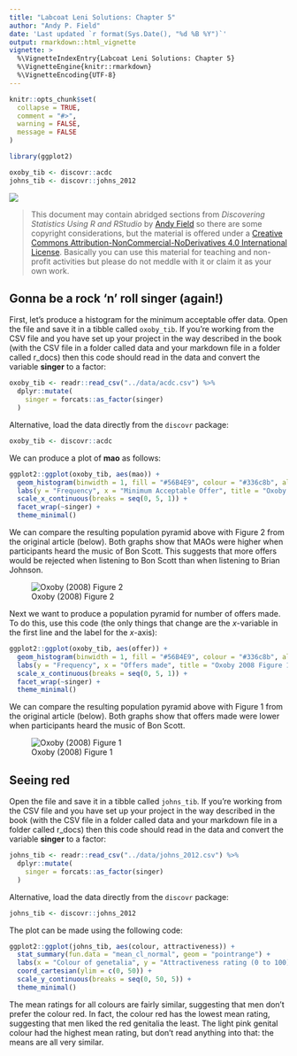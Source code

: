 ```yaml
---
title: "Labcoat Leni Solutions: Chapter 5"
author: "Andy P. Field"
date: 'Last updated `r format(Sys.Date(), "%d %B %Y")`'
output: rmarkdown::html_vignette
vignette: >
  %\VignetteIndexEntry{Labcoat Leni Solutions: Chapter 5}
  %\VignetteEngine{knitr::rmarkdown}
  %\VignetteEncoding{UTF-8}
---
```


```r
knitr::opts_chunk$set(
  collapse = TRUE,
  comment = "#>",
  warning = FALSE,
  message = FALSE
)

library(ggplot2)
```

```r
oxoby_tib <- discovr::acdc
johns_tib <- discovr::johns_2012
```
![](images/leni_banner.png)

> This document may contain abridged sections from *Discovering Statistics Using R and RStudio* by [Andy Field](https://www.discoveringstatistics.com/) so there are some copyright considerations, but the material is offered under a [Creative Commons Attribution-NonCommercial-NoDerivatives 4.0 International License](http://creativecommons.org/licenses/by-nc-nd/4.0/). Basically you can use this material for teaching and non-profit activities but please do not meddle with it or claim it as your own work.

## Gonna be a rock ‘n’ roll singer (again!)

First, let's produce a histogram for the minimum acceptable offer data. Open the file and save it in a tibble called `oxoby_tib`. If you're working from the CSV file and you have set up your project in the way described in the book (with the CSV file in a folder called data and your markdown file in a folder called r_docs) then this code should read in the data and convert the variable **singer** to a factor:

```r
oxoby_tib <- readr::read_csv("../data/acdc.csv") %>% 
  dplyr::mutate(
    singer = forcats::as_factor(singer)
  )
```

Alternative, load the data directly from the `discovr` package:

```r
oxoby_tib <- discovr::acdc
```

We can produce a plot of **mao** as follows:

```r
ggplot2::ggplot(oxoby_tib, aes(mao)) +
  geom_histogram(binwidth = 1, fill = "#56B4E9", colour = "#336c8b", alpha = 0.2) +
  labs(y = "Frequency", x = "Minimum Acceptable Offer", title = "Oxoby 2008 Figure 1 data") +
  scale_x_continuous(breaks = seq(0, 5, 1)) +
  facet_wrap(~singer) +
  theme_minimal()
```

We can compare the resulting population pyramid above with Figure 2 from the original article (below). Both graphs show that MAOs were higher when participants heard the music of Bon Scott. This suggests that more offers would be rejected when listening to Bon Scott than when listening to Brian Johnson.

![Oxoby (2008) Figure 2](images/ds_c05_leni_fig_01.png)

Next we want to produce a population pyramid for number of offers made. To do this, use this code (the only things that change are the *x*-variable in the first line and the label for the *x*-axis):

```r
ggplot2::ggplot(oxoby_tib, aes(offer)) +
  geom_histogram(binwidth = 1, fill = "#56B4E9", colour = "#336c8b", alpha = 0.2) +
  labs(y = "Frequency", x = "Offers made", title = "Oxoby 2008 Figure 1 data") +
  scale_x_continuous(breaks = seq(0, 5, 1)) +
  facet_wrap(~singer) +
  theme_minimal()
```

We can compare the resulting population pyramid above with Figure 1 from the original article (below). Both graphs show that offers made were lower when participants heard the music of Bon Scott.

![Oxoby (2008) Figure 1](images/ds_c05_leni_fig_02.png)

## Seeing red

Open the file and save it in a tibble called `johns_tib`. If you're working from the CSV file and you have set up your project in the way described in the book (with the CSV file in a folder called data and your markdown file in a folder called r_docs) then this code should read in the data and convert the variable **singer** to a factor:

```r
johns_tib <- readr::read_csv("../data/johns_2012.csv") %>% 
  dplyr::mutate(
    singer = forcats::as_factor(singer)
  )
```

Alternative, load the data directly from the `discovr` package:

```r
johns_tib <- discovr::johns_2012
```

The plot can be made using the following code:

```r
ggplot2::ggplot(johns_tib, aes(colour, attractiveness)) +
  stat_summary(fun.data = "mean_cl_normal", geom = "pointrange") +
  labs(x = "Colour of genetalia", y = "Attractiveness rating (0 to 100)") +
  coord_cartesian(ylim = c(0, 50)) +
  scale_y_continuous(breaks = seq(0, 50, 5)) +
  theme_minimal()
```

The mean ratings for all colours are fairly similar, suggesting that men don't prefer the colour red. In fact, the colour red has the lowest mean rating, suggesting that men liked the red genitalia the least. The light pink genital colour had the highest mean rating, but don't read anything into that: the means are all very similar.